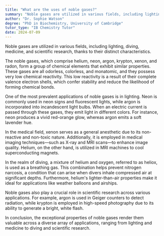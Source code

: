 ```yaml
---
title: "What are the uses of noble gases?"
summary: "Noble gases are utilized in various fields, including lighting, diving, medicine, and scientific research, thanks to their distinctive properties."
author: "Dr. Sophie Watson"
degree: "PhD in Biochemistry, University of Cambridge"
tutor_type: "IB Chemistry Tutor"
date: 2024-07-09
---
```


Noble gases are utilized in various fields, including lighting, diving, medicine, and scientific research, thanks to their distinct characteristics.

The noble gases, which comprise helium, neon, argon, krypton, xenon, and radon, form a group of chemical elements that exhibit similar properties. These gases are all odorless, colorless, and monatomic, and they possess very low chemical reactivity. This low reactivity is a result of their complete valence electron shells, which confer stability and reduce the likelihood of forming chemical bonds.

One of the most prevalent applications of noble gases is in lighting. Neon is commonly used in neon signs and fluorescent lights, while argon is incorporated into incandescent light bulbs. When an electric current is passed through these gases, they emit light in different colors. For instance, neon produces a vivid red-orange glow, whereas argon emits a soft lavender hue.

In the medical field, xenon serves as a general anesthetic due to its non-reactive and non-toxic nature. Additionally, it is employed in medical imaging techniques—such as X-ray and MRI scans—to enhance image quality. Helium, on the other hand, is utilized in MRI machines to cool superconducting magnets.

In the realm of diving, a mixture of helium and oxygen, referred to as heliox, is used as a breathing gas. This combination helps prevent nitrogen narcosis, a condition that can arise when divers inhale compressed air at significant depths. Furthermore, helium's lighter-than-air properties make it ideal for applications like weather balloons and airships.

Noble gases also play a crucial role in scientific research across various applications. For example, argon is used in Geiger counters to detect radiation, while krypton is employed in high-speed photography due to its ability to generate a bright, white flash.

In conclusion, the exceptional properties of noble gases render them valuable across a diverse array of applications, ranging from lighting and medicine to diving and scientific research.
    